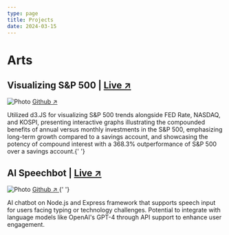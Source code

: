 ```yaml
---
type: page
title: Projects
date: 2024-03-15
---
```


# Arts


## Visualizing S&P 500 | [Live ↗ ](https://sp500-visualization.netlify.app/)

<Image
  src="/images/Project1.png"
  alt="Photo"
  width={1125}
  height={750}
  priority
  className="next-image"
/>
[Github ↗ ](https://github.com/sehyunlee217/sp500-visualize)

Utilized d3.JS for visualizing S&P 500 trends alongside FED Rate, NASDAQ, and KOSPI,
presenting interactive graphs illustrating the compounded benefits of annual versus
monthly investments in the S&P 500, emphasizing long-term growth compared to a savings
account, and showcasing the potency of compound interest with a 368.3% outperformance
of S&P 500 over a savings account.{' '}

## AI Speechbot | [Live ↗ ](https://ai-chatbot-hx0o.onrender.com/)

<Image
  src="/images/Project2.png"
  alt="Photo"
  width={1125}
  height={750}
  priority
  className="next-image"
/>
[Github ↗ ](https://github.com/sehyunlee217/ai-chatbot){' '}

AI chatbot on Node.js and
Express framework that supports speech input for users facing typing or technology
challenges. Potential to integrate with language models like OpenAI's GPT-4 through
API support to enhance user engagement.
